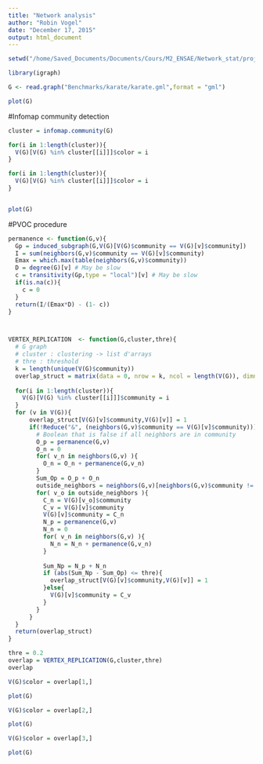 ```yaml
---
title: "Network analysis"
author: "Robin Vogel"
date: "December 17, 2015"
output: html_document
---
```


```r
setwd("/home/Saved_Documents/Documents/Cours/M2_ENSAE/Network_stat/project")
```


```r
library(igraph)

G <- read.graph("Benchmarks/karate/karate.gml",format = "gml")

plot(G)

```



#Infomap community detection


```r

cluster = infomap.community(G)

for(i in 1:length(cluster)){
  V(G)[V(G) %in% cluster[[i]]]$color = i
}

for(i in 1:length(cluster)){
  V(G)[V(G) %in% cluster[[i]]]$color = i
}


plot(G)


```

#PVOC procedure


```r

permanence <- function(G,v){
  Gp = induced_subgraph(G,V(G)[V(G)$community == V(G)[v]$community])
  I = sum(neighbors(G,v)$community == V(G)[v]$community) 
  Emax = which.max(table(neighbors(G,v)$community))
  D = degree(G)[v] # May be slow
  c = transitivity(Gp,type = "local")[v] # May be slow
  if(is.na(c)){
    c = 0
  }
  return(I/(Emax*D) - (1- c))
}



VERTEX_REPLICATION  <- function(G,cluster,thre){
  # G graph
  # cluster : clustering -> list d'arrays
  # thre : threshold
  k = length(unique(V(G)$community))
  overlap_struct = matrix(data = 0, nrow = k, ncol = length(V(G)), dimnames = NULL)
  
  for(i in 1:length(cluster)){
    V(G)[V(G) %in% cluster[[i]]]$community = i
  }
  for (v in V(G)){
      overlap_struct[V(G)[v]$community,V(G)[v]] = 1
      if(!Reduce("&", (neighbors(G,v)$community == V(G)[v]$community))){
        # Boolean that is false if all neighbors are in community
        O_p = permanence(G,v)
        O_n = 0
        for( v_n in neighbors(G,v) ){
          O_n = O_n + permanence(G,v_n)
        }
        Sum_Op = O_p + O_n
        outside_neighbors = neighbors(G,v)[neighbors(G,v)$community != V(G)[v]$community]
        for( v_o in outside_neighbors ){
          C_n = V(G)[v_o]$community
          C_v = V(G)[v]$community
          V(G)[v]$community = C_n
          N_p = permanence(G,v)
          N_n = 0
          for( v_n in neighbors(G,v) ){
            N_n = N_n + permanence(G,v_n)
          }
          
          Sum_Np = N_p + N_n
          if (abs(Sum_Np - Sum_Op) <= thre){
            overlap_struct[V(G)[v]$community,V(G)[v]] = 1
          }else{
            V(G)[v]$community = C_v
          }
        }
      }
  }
  return(overlap_struct)
}

```

```r
thre = 0.2
overlap = VERTEX_REPLICATION(G,cluster,thre)
overlap
```

```r
V(G)$color = overlap[1,]

plot(G)

V(G)$color = overlap[2,]

plot(G)

V(G)$color = overlap[3,]

plot(G)


```



